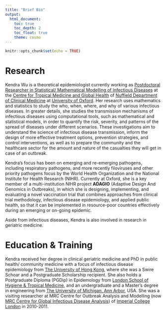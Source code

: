 ```yaml
---
title: "Brief Bio"
output: 
  html_document:
    toc: true
    toc_depth: 2
    toc_float: true
    theme: cosmo
---
```


```r
knitr::opts_chunk$set(echo = TRUE)
```

# Research
Kendra Wu is a theoretical epidemiologist currently working as [Postdoctoral Researcher in Statistical/ Mathematical Modelling of Infectious Diseases](https://ergo.tghn.org/contact/kendra-wu) at the [Centre for Tropical Medicine and Global Health](https://www.tropicalmedicine.ox.ac.uk) of [Nuffield Department of Clinical Medicine](https://www.ndm.ox.ac.uk) at [University of Oxford](http://www.ox.ac.uk). Her research uses mathematics and statistics to study the who, when, where, and why of various infectious diseases. In greater details, she studies the transmission mechanisms of infectious diseases using computational tools, such as mathematical and statistical models, in order to quantify the risk, severity, and patterns of the spread of diseases under different scenarios. These investigations aim to understand the science of infectious disease transmission, inform the design of more effective treatment options, prevention strategies, and control interventions, as well as to prepare the community and the healthcare sector for the amount and nature of the casualties they will get in case of an outbreak. 

Kendra's focus has been on emerging and re-emerging pathogens, including respiratory pathogens, and more recently filoviruses and other priority pathogens focus by the World Health Organization and the National Institute for Health Research (NIHR). Currently at Oxford, she is a key member of a multi-institution NIHR project **ADAGIO** (Adaptive Design And Genomics in Outbreaks), in which she is designing, implementing, and evaluating a novel vaccination trial that combines approaches from clinical trial methodology, infectious disease epidemiology, and applied public health, so that it can be implemented in resource-poor countries effectively during an emerging or on-going epidemic. 

Aside from infectious diseases, Kendra is also involved in research in geriatric medicine.

# Education \& Training
Kendra received her degree in clinical geriatric medicine and PhD in public health/ community medicine with a focus of infectious disease epidemiology from [The University of Hong Kong](http://www.hku.hk), where she was a Swire Schoar and a Postgraduate Scholarship recipient. She also holds a Postgraduate Diploma (PGDip) in Epidemology from [London School of Hygiene \& Tropical Medicine](https://www.lshtm.ac.uk), and an undergraduate and a Master's degree in engineering from [The University of Michigan, Ann Arbor](http://umich.edu), USA. She was a visiting researcher at MRC Centre for Outbreak Analysis and Modelling (now [MRC Centre for Global Infectious Disease Analysis](https://www.imperial.ac.uk/mrc-outbreaks)) of [Imperial College London](http://www.imperial.ac.uk) in 2010-2011. 